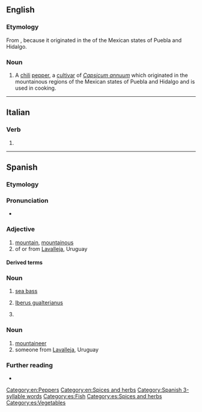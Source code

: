 {{also|Serrano}}
==English==
{{wikipedia|Serrano pepper}}

===Etymology===
From {{etyl|es|en}} {{m|en|serrano||mountainous}}, because it originated in the {{m|es|sierra|sierras|mountains}} of the Mexican states of Puebla and Hidalgo.

===Noun===
{{en-noun}}

# A [[chili]] [[pepper]], a [[cultivar]] of ''[[Capsicum annuum]]'' which originated in the mountainous regions of the Mexican states of Puebla and Hidalgo and is used in cooking.

[[Category:en:Peppers]]
[[Category:en:Spices and herbs]]

----

==Italian==

===Verb===
{{head|it|verb form}}

# {{inflection of|it|serrare||3|p|pres|indc}}

----

==Spanish==

===Etymology===
{{af|es|sierra|-ano}}

===Pronunciation===
* {{es-IPA}}

===Adjective===
{{es-adj|f=serrana}}

# [[mountain]], [[mountainous]]
# of or from [[Lavalleja]], Uruguay

====Derived terms====
{{col3|es
|cuerpo serrano
|jamón serrano}}

===Noun===
{{es-noun|m}}

# [[sea bass]]
# {{lb|es|mollusc}} [[w:Iberus gualterianus|Iberus gualterianus]]
# {{l|en|serrano}} {{gloss|serrano chili}}

===Noun===
{{es-noun|m|f=serrana}}

# [[mountaineer]]
# someone from [[Lavalleja]], Uruguay

===Further reading===
* {{R:DRAE}}

[[Category:Spanish 3-syllable words]]
[[Category:es:Fish]]
[[Category:es:Spices and herbs]]
[[Category:es:Vegetables]]
{{topics|es|Demonyms}}